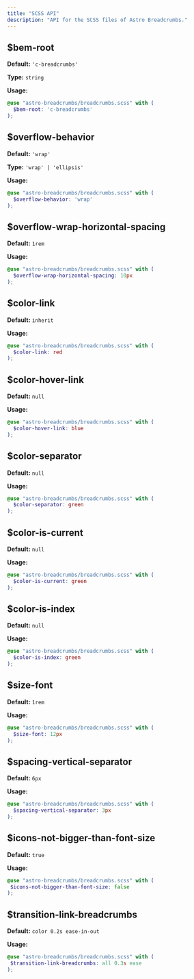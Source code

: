 ```yaml
---
title: "SCSS API"
description: "API for the SCSS files of Astro Breadcrumbs."
---
```



## $bem-root

**Default:** `'c-breadcrumbs'`

**Type:** `string`

**Usage:**

```scss
@use "astro-breadcrumbs/breadcrumbs.scss" with (
  $bem-root: 'c-breadcrumbs'
);
```

## $overflow-behavior

**Default:** `'wrap'`

**Type:** `'wrap' | 'ellipsis'`

**Usage:**

```scss
@use "astro-breadcrumbs/breadcrumbs.scss" with (
  $overflow-behavior: 'wrap'
);
```

## $overflow-wrap-horizontal-spacing

**Default:** `1rem`

**Usage:**

```scss
@use "astro-breadcrumbs/breadcrumbs.scss" with (
  $overflow-wrap-horizontal-spacing: 10px
);
```

## $color-link

**Default:** `inherit`

**Usage:**

```scss
@use "astro-breadcrumbs/breadcrumbs.scss" with (
  $color-link: red
);
```

## $color-hover-link

**Default:** `null`

**Usage:**

```scss
@use "astro-breadcrumbs/breadcrumbs.scss" with (
  $color-hover-link: blue
);
```

## $color-separator

**Default:** `null`

**Usage:**

```scss
@use "astro-breadcrumbs/breadcrumbs.scss" with (
  $color-separator: green
);
```

## $color-is-current

**Default:** `null`

**Usage:**

```scss
@use "astro-breadcrumbs/breadcrumbs.scss" with (
  $color-is-current: green
);
```

## $color-is-index

**Default:** `null`

**Usage:**

```scss
@use "astro-breadcrumbs/breadcrumbs.scss" with (
  $color-is-index: green
);
```

## $size-font

**Default:** `1rem`

**Usage:**

```scss
@use "astro-breadcrumbs/breadcrumbs.scss" with (
  $size-font: 12px
);
```

## $spacing-vertical-separator

**Default:** `6px`

**Usage:**

```scss
@use "astro-breadcrumbs/breadcrumbs.scss" with (
  $spacing-vertical-separator: 3px
);
```

## $icons-not-bigger-than-font-size

**Default:** `true`

**Usage:**

```scss
@use "astro-breadcrumbs/breadcrumbs.scss" with (
 $icons-not-bigger-than-font-size: false
);
```

## $transition-link-breadcrumbs

**Default:** `color 0.2s ease-in-out`

**Usage:**

```scss
@use "astro-breadcrumbs/breadcrumbs.scss" with (
 $transition-link-breadcrumbs: all 0.3s ease
);
```